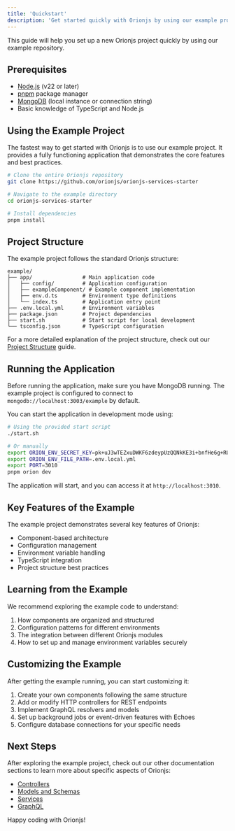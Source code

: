 ```yaml
---
title: 'Quickstart'
description: 'Get started quickly with Orionjs by using our example project'
---
```


This guide will help you set up a new Orionjs project quickly by using our example repository.

## Prerequisites

- [Node.js](https://nodejs.org/) (v22 or later)
- [pnpm](https://pnpm.io/) package manager
- [MongoDB](https://www.mongodb.com/) (local instance or connection string)
- Basic knowledge of TypeScript and Node.js

## Using the Example Project

The fastest way to get started with Orionjs is to use our example project. It provides a fully functioning application that demonstrates the core features and best practices.

```bash
# Clone the entire Orionjs repository
git clone https://github.com/orionjs/orionjs-services-starter

# Navigate to the example directory
cd orionjs-services-starter

# Install dependencies
pnpm install
```

## Project Structure

The example project follows the standard Orionjs structure:

```
example/
├── app/                # Main application code
│   ├── config/         # Application configuration
│   ├── exampleComponent/ # Example component implementation
│   ├── env.d.ts        # Environment type definitions
│   └── index.ts        # Application entry point
├── .env.local.yml      # Environment variables
├── package.json        # Project dependencies
├── start.sh            # Start script for local development
└── tsconfig.json       # TypeScript configuration
```

For a more detailed explanation of the project structure, check out our [Project Structure](/overview/project-structure) guide.

## Running the Application

Before running the application, make sure you have MongoDB running. The example project is configured to connect to `mongodb://localhost:3003/example` by default.

You can start the application in development mode using:

```bash
# Using the provided start script
./start.sh

# Or manually
export ORION_ENV_SECRET_KEY=pk+uJ3wTEZxuDWKF6zdeypUzQQNkKE3i+bnfHe6g+RU=
export ORION_ENV_FILE_PATH=.env.local.yml
export PORT=3010
pnpm orion dev
```

The application will start, and you can access it at `http://localhost:3010`.

## Key Features of the Example

The example project demonstrates several key features of Orionjs:

- Component-based architecture
- Configuration management
- Environment variable handling
- TypeScript integration
- Project structure best practices

## Learning from the Example

We recommend exploring the example code to understand:

1. How components are organized and structured
2. Configuration patterns for different environments
3. The integration between different Orionjs modules
4. How to set up and manage environment variables securely

## Customizing the Example

After getting the example running, you can start customizing it:

1. Create your own components following the same structure
2. Add or modify HTTP controllers for REST endpoints
3. Implement GraphQL resolvers and models
4. Set up background jobs or event-driven features with Echoes
5. Configure database connections for your specific needs

## Next Steps

After exploring the example project, check out our other documentation sections to learn more about specific aspects of Orionjs:

- [Controllers](/overview/controllers/overview)
- [Models and Schemas](/overview/essentials/schemas)
- [Services](/overview/essentials/services)
- [GraphQL](/overview/essentials/graphql)

Happy coding with Orionjs!

